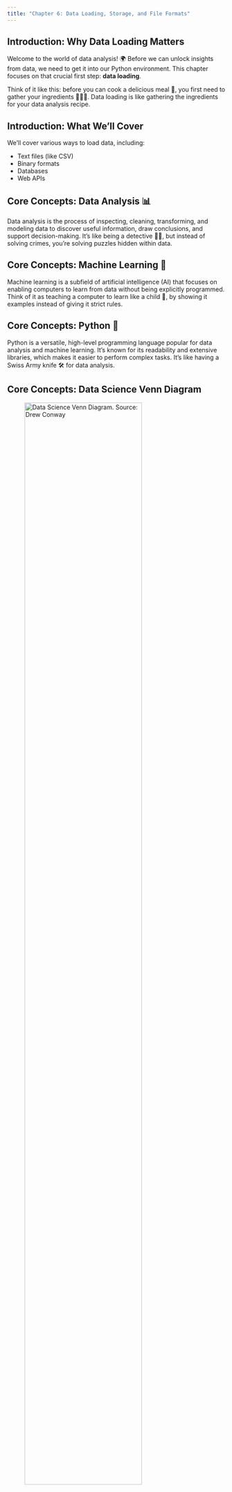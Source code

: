 ```yaml
---
title: "Chapter 6: Data Loading, Storage, and File Formats"
---
```


## Introduction: Why Data Loading Matters 

Welcome to the world of data analysis! 🌍 Before we can unlock insights from data, we need to get it into our Python environment. This chapter focuses on that crucial first step: **data loading**.

Think of it like this: before you can cook a delicious meal 🍳, you first need to gather your ingredients 🍅🥕🥦. Data loading is like gathering the ingredients for your data analysis recipe.

## Introduction: What We'll Cover

We'll cover various ways to load data, including:

-   Text files (like CSV)
-   Binary formats
-   Databases
-   Web APIs

## Core Concepts: Data Analysis 📊

Data analysis is the process of inspecting, cleaning, transforming, and modeling data to discover useful information, draw conclusions, and support decision-making. It's like being a detective 🕵️‍♀️, but instead of solving crimes, you're solving puzzles hidden within data.

## Core Concepts: Machine Learning 🤖

Machine learning is a subfield of artificial intelligence (AI) that focuses on enabling computers to learn from data without being explicitly programmed. Think of it as teaching a computer to learn like a child 👶, by showing it examples instead of giving it strict rules.

## Core Concepts: Python 🐍

Python is a versatile, high-level programming language popular for data analysis and machine learning. It's known for its readability and extensive libraries, which makes it easier to perform complex tasks. It's like having a Swiss Army knife 🛠️ for data analysis.

## Core Concepts: Data Science Venn Diagram

![Data Science Venn Diagram. Source: [Drew Conway](http://drewconway.com/zia/2013/3/26/the-data-science-venn-diagram)](data_science_venn.png){width=80%}

## Pandas for Data Input/Output

The `pandas` library is your best friend in Python for handling tabular data.  It provides the `DataFrame` object, a powerful structure for storing and manipulating data in rows and columns (like a spreadsheet!).  `pandas` offers several functions for reading and writing data in various formats.

## Data Parsing

::: {.callout-note appearance="minimal"}
**Data parsing**, often called *data loading*, involves reading data from a file or other source and converting it into a usable format (like a DataFrame). It also often includes the initial interpretation of data types within the data.
:::

## Common `pandas` Data Loading Functions (1/2)

The following table lists some of the most commonly used data loading functions in `pandas`. We'll focus on `read_csv` in this section.

| Function         | Description                                                                                                                  |
| :--------------- | :--------------------------------------------------------------------------------------------------------------------------- |
| `read_csv`       | Load delimited data from a file, URL, or file-like object; uses comma as the default delimiter.                         |
| `read_fwf`       | Read data in fixed-width column format (i.e., no delimiters).                                                             |
| `read_clipboard` | Variation of `read_csv` that reads data from clipboard; useful for converting tables from web pages.                |
| `read_excel`     | Read tabular data from an Excel XLS or XLSX file.                                                                            |
| `read_hdf`       | Read HDF5 files written by pandas.                                                                                          |
| `read_html`      | Read all tables found in the given HTML document.                                                                         |
| `read_json`      | Read data from a JSON (JavaScript Object Notation) string representation, file, URL, or file-like object.                |

## Common `pandas` Data Loading Functions (2/2)

| Function          | Description                                                       |
| :---------------- | :---------------------------------------------------------------- |
| `read_feather`    | Read the Feather binary file format.                              |
| `read_orc`        | Read the Apache ORC binary file format.                            |
| `read_parquet`    | Read the Apache Parquet binary file format.                        |
| `read_pickle`     | Read an object stored by pandas using the Python pickle format.     |
| `read_sas`        | Read a SAS dataset stored in one of the SAS system's custom formats.|
| `read_spss`       | Read a data file created by SPSS.                                 |
| `read_sql`        | Read the results of a SQL query (using SQLAlchemy).              |
| `read_sql_table` | Read a whole SQL table (using SQLAlchemy).                         |
| `read_stata`      | Read a dataset from Stata file format.                             |
| `read_xml`        | Read a table of data from an XML file.                              |

## Focus: `read_csv`

`read_csv` is a cornerstone for handling comma-separated value files, and it's one of the most frequently used functions.

## Optional Arguments: Overview

Data loading functions have many optional arguments to customize the process.  They generally fall into these categories:

-   **Indexing:** Choosing index columns and handling column names.
-   **Type inference and data conversion:** Customizing data type detection and missing value representation.
-   **Date and time parsing:** Combining and converting date/time information.
-   **Iterating:** Handling large files in chunks.
-   **Unclean data issues:** Skipping rows, handling comments, etc.

## `pandas` Documentation

::: {.callout-note appearance="minimal"}
Don't be overwhelmed! The `pandas` online documentation has great examples. A Google search like "pandas read_csv skip header" often helps.
:::

## Reading CSV Files with `read_csv` - Basic Example

Let's start with reading a comma-separated values (CSV) file.

```python
#| echo: false
#| output: false
# Create a dummy CSV file.
import pandas as pd
data = {'a': [1, 5, 9], 'b': [2, 6, 10], 'c': [3, 7, 11], 'd': [4, 8, 12], 'message': ['hello', 'world', 'foo']}
df = pd.DataFrame(data)
df.to_csv('ex1.csv', index=False)
```

```python
# Import pandas
import pandas as pd

# Read the CSV file
df = pd.read_csv("examples/ex1.csv")

# Display the DataFrame
df
```

::: {.callout-note appearance="minimal"}
`pd.read_csv()` detects the header row and uses commas as the delimiter. The index is auto-generated.
:::

## Specifying the Header Row: No Header

Sometimes, your CSV file might not have a header row.

```python
#| echo: false
#| output: false
# Create a CSV file without a header.
data = {'col1': [1, 5, 9], 'col2': [2, 6, 10], 'col3': [3, 7, 11], 'col4': [4, 8, 12], 'col5': ['hello', 'world', 'foo']}
df = pd.DataFrame(data)
df.to_csv('ex2.csv', index=False, header=False)

```

## Specifying the Header Row: Default Column Names

Tell `pandas` to use default column names:

```python
# Let pandas assign default column names
pd.read_csv("examples/ex2.csv", header=None)
```

## Specifying the Header Row: Custom Column Names

Or, provide your own column names:

```python
# Provide your own column names
column_names = ["a", "b", "c", "d", "message"]
pd.read_csv("examples/ex2.csv", names=column_names)
```

## Setting the Index Column

Use the `index_col` argument to use a column as the index:

```python
# Use 'message' column as index
column_names = ["a", "b", "c", "d", "message"]
pd.read_csv("examples/ex2.csv", names=column_names, index_col="message")
```

::: {.callout-note appearance="minimal"}
Now the row labels are 'hello', 'world', and 'foo'.
:::

## Hierarchical Indexing

Create a *hierarchical index* by specifying multiple columns:

```python
#| echo: false
#| output: false
data = {'key1': ['one', 'one', 'one', 'one', 'two', 'two', 'two', 'two'],
        'key2': ['a', 'b', 'c', 'd', 'a', 'b', 'c', 'd'],
        'value1': [1, 3, 5, 7, 9, 11, 13, 15],
        'value2': [2, 4, 6, 8, 10, 12, 14, 16]}
df = pd.DataFrame(data)
df.to_csv("csv_mindex.csv", index=False)
```

```python
# Create a hierarchical index
parsed = pd.read_csv("examples/csv_mindex.csv", index_col=["key1", "key2"])
parsed
```

::: {.callout-note appearance="minimal"}
Hierarchical indexing is useful for higher-dimensional data.
:::

## Handling Non-Standard Delimiters

Files sometimes use delimiters other than commas.  Whitespace example:

```python
#| echo: false
#| output: false
# Create a file with whitespace delimiter
data = """
A         B         C
aaa -0.264438 -1.026059 -0.619500
bbb  0.927272  0.302904 -0.032399
ccc -0.264273 -0.386314 -0.217601
ddd -0.871858 -0.348382  1.100491
"""
with open('ex3.txt', 'w') as f:
    f.write(data)

```

## Handling Non-Standard Delimiters: Regular Expressions

Use the `sep` argument with a regular expression:

```python
# Use a regex for whitespace
result = pd.read_csv("examples/ex3.txt", sep=r"\s+")
result
```

::: {.callout-note appearance="minimal"}
`\s+` matches one or more whitespace characters. `pandas` infers the index.
:::

## Skipping Rows

Use `skiprows` to ignore specific rows:

```python
#| echo: false
#| output: false
data = """# hey!
a,b,c,d,message
# just wanted to make things more difficult for you
# who reads CSV files with computers, anyway?
1,2,3,4,hello
5,6,7,8,world
9,10,11,12,foo
"""
with open('ex4.csv', 'w') as f:
    f.write(data)
```

```python
# Skip rows
pd.read_csv("examples/ex4.csv", skiprows=[0, 2, 3])
```

## Handling Missing Values: Default Sentinels

Missing data is common. `pandas` recognizes sentinels like "NA":

```python
#| echo: false
#| output: false
data = """something,a,b,c,d,message
one,1,2,3,4,NA
two,5,6,,8,world
three,9,10,11,12,foo
"""
with open('ex5.csv', 'w') as f:
    f.write(data)
```

```python
# Read, detecting 'NA'
result = pd.read_csv("examples/ex5.csv")
result
```

## Handling Missing Values: Checking for Missingness

Check for missing values:

```python
# Check for missing values
pd.isna(result)
```

## Handling Missing Values: Custom Sentinels

Specify additional missing value strings with `na_values`:

```python
# Treat 'NULL' as missing
result = pd.read_csv("examples/ex5.csv", na_values=["NULL"])
result
```

## Disabling Default NA Values

Disable default NA handling with `keep_default_na=False`:

```python
# Disable default NA handling
result2 = pd.read_csv("examples/ex5.csv", keep_default_na=False)
result2
```

```python
result2.isna()
```

## Disabling Default NA Values: Per-Column Sentinels
Specify different NA values for each column:

```python
# Different NA values per column
sentinels = {"message": ["foo", "NA"], "something": ["two"]}
pd.read_csv("examples/ex5.csv", na_values=sentinels, keep_default_na=False)
```

##  `read_csv`/`read_table` Function Arguments: A Summary (1/3)

Here's a summary of key arguments:

| Argument         | Description                                                                                                            |
| :--------------- | :--------------------------------------------------------------------------------------------------------------------- |
| `path`           | String: file path, URL, or file-like object.                                                              |
| `sep` or `delimiter` | Character sequence or regular expression to split fields.                                                            |
| `header`         | Row number for column names (default 0). `None` if no header.                                               |
| `index_col`      | Column(s) for row index.                                                                  |
| `names`          | List of column names if no header.                                                                           |
| `skiprows`       | List of row numbers to skip.                                                                                           |

##  `read_csv`/`read_table` Function Arguments: A Summary (2/3)

| Argument         | Description                                                                                                            |
| :--------------- | :--------------------------------------------------------------------------------------------------------------------- |
| `na_values`      | Values to replace with `NaN`.                                                                           |
| `keep_default_na` | Use default `NaN` values (default `True`).                                                         |
|`comment`|	Character(s) to split comments off the end of lines.|
|`parse_dates`|	Attempt to parse data to `datetime`.|
|`keep_date_col`|	If joining columns to parse date, keep the joined columns.|
|`converters`|	Dictionary mapping column number/name to functions.|

##  `read_csv`/`read_table` Function Arguments: A Summary (3/3)
| Argument         | Description                                                                                                            |
| :--------------- | :--------------------------------------------------------------------------------------------------------------------- |
|`dayfirst`|	When parsing ambiguous dates, treat as international format.|
|`date_parser`|	Function to parse dates.|
|`nrows`|	Number of rows to read from the beginning.|
|`iterator`|	Return a `TextFileReader` for piecemeal reading.|
|`chunksize`|	For iteration, size of file chunks.|
|`skip_footer`|	Number of lines to ignore at the end.|
|`verbose`|	Print parsing information.|
|`encoding`|	Text encoding.|
|`squeeze`|	If only one column, return a Series.|
|`thousands`|	Separator for thousands.|
|`decimal`|	Decimal separator.|
|`engine`|	Parsing engine: `c`, `python`, or `pyarrow`.|

## Reading Large Files in Chunks: `nrows`

For large files, read a small portion or process in chunks.

```python
#| echo: false
#| output: false
import numpy as np
# create a large csv file
data = {'one': np.random.rand(10000),
        'two': np.random.rand(10000),
        'three': np.random.rand(10000),
        'four': np.random.rand(10000),
        'key': [chr(ord('A') + np.random.randint(0, 26)) for _ in range(10000)]}  # Random letters
df = pd.DataFrame(data)

df.to_csv("ex6.csv", index=False)
```

```python
# Read only first 5 rows
pd.read_csv("examples/ex6.csv", nrows=5)
```

## Reading Large Files in Chunks: `chunksize`

Read a file in chunks with `chunksize`:

```python
# Read in chunks of 1000 rows
chunker = pd.read_csv("examples/ex6.csv", chunksize=1000)
type(chunker)
```

## Reading Large Files in Chunks: Iterating

`chunker` is a `TextFileReader`.  Iterate through it:

```python
# Process chunk by chunk
chunker = pd.read_csv("examples/ex6.csv", chunksize=1000)

tot = pd.Series([], dtype='int64')
for piece in chunker:
    tot = tot.add(piece["key"].value_counts(), fill_value=0)

tot = tot.sort_values(ascending=False)
tot[:10]
```

## Writing Data to Text Format: `to_csv`

Write data to various formats.  `to_csv` is the counterpart to `read_csv`.

```python
data = pd.read_csv("examples/ex5.csv")
data
```

```python
# Write to CSV
data.to_csv("out.csv")

#To prove that the data was successfully written.
pd.read_csv("out.csv")
```

::: {.callout-note appearance="minimal"}
Row and column labels are written by default.
:::

## Writing Data: Different Delimiter

Specify a different delimiter:

```python
# Import sys to write to console
import sys
# Write to console with '|' delimiter
data.to_csv(sys.stdout, sep="|")
```

## Writing Data: Representing Missing Values

Represent missing values differently:

```python
# Represent missing values as 'NULL'
data.to_csv(sys.stdout, na_rep="NULL")
```

## Writing Data: Disabling Labels

Disable row and column labels:

```python
# Don't write labels
data.to_csv(sys.stdout, index=False, header=False)
```

## Writing Data: Subsetting Columns

Write a subset of columns, in a specific order:

```python
# Write only columns 'a', 'b', 'c'
data.to_csv(sys.stdout, index=False, columns=["a", "b", "c"])
```

## Working with Other Delimited Formats: `csv` Module

For single-character delimiters, use Python's `csv` module:

```python
#| echo: false
#| output: false
data = '''"a","b","c"
"1","2","3"
"1","2","3"
'''
with open('ex7.csv', "w") as f:
	f.write(data)
```

```python
import csv

f = open("examples/ex7.csv")
reader = csv.reader(f)

for line in reader:
    print(line)
f.close()
```

## Working with Other Delimited Formats: Processing Data

Process the data into a usable form:

```python
with open("examples/ex7.csv") as f:
    lines = list(csv.reader(f))

header, values = lines[0], lines[1:]

# Create a dictionary of data columns
data_dict = {h: v for h, v in zip(header, zip(*values))}
data_dict
```

For complex files, use string manipulation or regular expressions. `pandas.read_csv` often suffices.

## CSV Dialect Options

The `csv` module has dialect options to customize parsing:

| Argument         | Description                                                                                                                    |
| :--------------- | :----------------------------------------------------------------------------------------------------------------------------- |
| `delimiter`      | One-character string to separate fields (default ',').                                                                   |
| `lineterminator` | Line terminator for writing (default '\r\n'). Reader ignores and recognizes cross-platform.          |
| `quotechar`      | Quote character for fields with special characters (default '"').                                                         |
| `quoting`        | Quoting convention.                     |
| `skipinitialspace` | Ignore whitespace after delimiter (default `False`).                                                               |
| `doublequote`    | Handle quoting character inside a field.                                                    |
| `escapechar`     | String to escape delimiter if `quoting` is `csv.QUOTE_NONE`.                                 |

## CSV Dialect: Custom Subclass

Define a custom dialect subclass:

```python
#| eval: false
class MyDialect(csv.Dialect):
    lineterminator = "\n"
    delimiter = ";"
    quotechar = '"'
    quoting = csv.QUOTE_MINIMAL

#reader = csv.reader(f, dialect=my_dialect)
```

## CSV Dialect: Direct Options

Or pass dialect options directly:

```python
#| eval: false
#reader = csv.reader(f, delimiter="|")
```

## JSON Data

JSON is a flexible format for data exchange on the web.

```python
# Example JSON string
obj = """
{"name": "Wes",
 "cities_lived": ["Akron", "Nashville", "New York", "San Francisco"],
 "pet": null,
 "siblings": [{"name": "Scott", "age": 34, "hobbies": ["guitars", "soccer"]},
              {"name": "Katie", "age": 42, "hobbies": ["diving", "art"]}]
}
"""
```

::: {.callout-note appearance="minimal"}
JSON is close to valid Python code (e.g., `null` instead of `None`).
:::

## JSON: `json.loads` and `json.dumps`

```python
import json

# JSON string to Python object
result = json.loads(obj)
result
```

```python
# Python object to JSON
asjson = json.dumps(result)
asjson
```

## Reading JSON with Pandas: From List of Dicts

Create a DataFrame from a list of dictionaries:

```python
# Extract 'siblings' data
siblings = pd.DataFrame(result["siblings"], columns=["name", "age"])
siblings
```

## Reading JSON with Pandas: `read_json`

`pandas.read_json` converts JSON to Series/DataFrame:

```python
#| echo: false
#| output: false
data = """[{"a": 1, "b": 2, "c": 3},
{"a": 4, "b": 5, "c": 6},
{"a": 7, "b": 8, "c": 9}]
"""
with open("example.json", "w") as f:
    f.write(data)

```

```python
# Read JSON file
data = pd.read_json("examples/example.json")
data
```

## Exporting to JSON: `to_json`

Export from pandas to JSON with `to_json`:

```python
# Export to JSON (column-oriented)
print(data.to_json())
```

```python
# Export to JSON (row-oriented)
print(data.to_json(orient="records"))
```

## XML and HTML: Web Scraping

Libraries like `lxml`, `Beautiful Soup`, `html5lib` handle HTML/XML. `pandas` uses `read_html` for HTML tables.

Install:

```python
#| eval: false
conda install lxml beautifulsoup4 html5lib
# or
pip install lxml beautifulsoup4 html5lib
```

## Web Scraping Example

```python
#| eval: false
# Parse tables from HTML
tables = pd.read_html("examples/fdic_failed_bank_list.html")
len(tables)
failures = tables[0]
failures.head()

```
Because the notebook file cannot directly access local files, the above code will report an error when executed, but in a practical scenario, it can run normally.

Here, we fetched the content from the website, so we can still use this network address for demonstration.

```python
tables = pd.read_html("https://www.fdic.gov/resources/resolutions/bank-failures/failed-bank-list/")
len(tables)  # Check how many tables were found
failures = tables[0]
failures.head()  # Display the first few rows of the first table
```

## Data Cleaning and Analysis after Web Scraping

Clean and analyze the loaded data:

```python
# Convert to datetime
close_timestamps = pd.to_datetime(failures["Closing Date"])

# Count failures per year
close_timestamps.dt.year.value_counts()
```

## Parsing XML with `lxml.objectify`

XML is more general than HTML. Example with MTA data:

```python
#| eval: false
from lxml import objectify

path = "datasets/mta_perf/Performance_MNR.xml"
with open(path) as f:
    parsed = objectify.parse(f)
root = parsed.getroot()

data = []
skip_fields = ["PARENT_SEQ", "INDICATOR_SEQ", "DESIRED_CHANGE", "DECIMAL_PLACES"]

for elt in root.INDICATOR:
    el_data = {}
    for child in elt.getchildren():
        if child.tag in skip_fields:
            continue
        el_data[child.tag] = child.pyval
    data.append(el_data)

perf = pd.DataFrame(data)
perf.head()
```
Because the notebook file cannot directly access local files, the above code will report an error when executed, but in a practical scenario, it can run normally.

## Parsing XML: `pandas.read_xml`

`pandas` also has `read_xml`:

```python
#| eval: false
perf2 = pd.read_xml(path)
perf2.head()

```

## Binary Data Formats

Binary formats can be more efficient than text.

### Pickle

Python's `pickle` serializes/deserializes objects.  `to_pickle`:

```python
frame = pd.read_csv("examples/ex1.csv")
frame
```

```python
frame.to_pickle("frame_pickle")
```

## Pickle: `read_pickle`

Read pickled objects with `pandas.read_pickle`:

```python

pd.read_pickle("frame_pickle")
```

::: {.callout-note appearance="minimal"}
`pickle` is for *short-term* storage only.
:::

### HDF5

HDF5 stores large arrays, supports compression, efficient subsets.

Install PyTables:

```python
#| eval: false
conda install pytables
# or
pip install tables
```

## Using HDF5 Format

HDF5 stores multiple datasets with metadata. `HDFStore` is like a dict:

```python
#| eval: false

import numpy as np
frame = pd.DataFrame({"a": np.random.standard_normal(100)})
store = pd.HDFStore("mydata.h5")
store["obj1"] = frame
store["obj1_col"] = frame["a"]
store
```

## Using HDF5: Accessing Data

```python
#| eval: false
store["obj1"]
```

## HDF5: Storage Schemas

"fixed" (default) and "table." "table" is slower, supports queries:

```python
#| eval: false
store.put("obj2", frame, format="table")
store.select("obj2", where=["index >= 10 and index <= 15"])

```

## HDF5: `pandas.read_hdf`

`pandas.read_hdf` is a shortcut:

```python
#| eval: false

frame.to_hdf("mydata.h5", "obj3", format="table")
pd.read_hdf("mydata.h5", "obj3", where=["index < 5"])
```

::: {.callout-note appearance="minimal"}
HDF5 is *not* a database.  Write-once, read-many. Concurrent writes corrupt.
:::

## Reading Microsoft Excel Files

`pandas` uses `ExcelFile` or `read_excel`. Needs `xlrd`, `openpyxl`:

```python
#| eval: false
conda install openpyxl xlrd
# or
pip install openpyxl xlrd
```

## Excel: `ExcelFile`

```python
#| eval: false
# Create ExcelFile
xlsx = pd.ExcelFile("examples/ex1.xlsx")

```
Because the notebook file cannot directly access local files, the above code will report an error when executed, but in a practical scenario, it can run normally.

## Excel Example preparation

```python
#| echo: false
#| output: false
import openpyxl
data = {'a': [1, 5, 9], 'b': [2, 6, 10], 'c': [3, 7, 11], 'd': [4, 8, 12], 'message': ['hello', 'world', 'foo']}
df = pd.DataFrame(data)

# Create an Excel writer object
excel_writer = pd.ExcelWriter('ex1.xlsx')

# Write the DataFrame to a specific sheet
df.to_excel(excel_writer, sheet_name='Sheet1', index=False)

# Save the Excel file
excel_writer.close()
```

## Excel: Sheet Names

```python
# Show sheet names
xlsx = pd.ExcelFile("ex1.xlsx") # read local excel file
xlsx.sheet_names
```

## Excel: Reading a Sheet

```python
# Read a sheet
xlsx.parse(sheet_name="Sheet1")
```

## Excel: Specifying Index

```python
# Specify index column
xlsx.parse(sheet_name="Sheet1", index_col=0)
```

## Excel: `read_excel`

For multiple sheets, `ExcelFile` is faster.  Or use `read_excel`:

```python
frame = pd.read_excel("ex1.xlsx", sheet_name="Sheet1")
frame
```

## Writing to Excel: `ExcelWriter`

Create `ExcelWriter`, then write:

```python
#| eval: false
writer = pd.ExcelWriter("ex2.xlsx")
frame.to_excel(writer, "Sheet1")
writer.close()

```

## Writing to Excel: `to_excel`

Or, more concisely:

```python
#| eval: false
frame.to_excel("ex2.xlsx")
```

## Interacting with Web APIs

Websites provide data via APIs, often JSON. `requests` is convenient.

Install:

```python
#| eval: false
conda install requests
# or
pip install requests
```

## Web APIs: `requests` Example

```python
import requests

url = "https://api.github.com/repos/pandas-dev/pandas/issues"
resp = requests.get(url)
resp.raise_for_status() # Check for HTTP errors.
resp
```

## Web APIs: Parsing JSON Response

```python
data = resp.json()
data[0]["title"]
```

## Web APIs: Creating DataFrame

```python
# Create DataFrame from issue data
issues = pd.DataFrame(data, columns=["number", "title", "labels", "state"])
issues.head()
```

Build higher-level interfaces to return DataFrames.

## Interacting with Databases

SQL databases are common. `pandas` simplifies loading from queries.

SQLite3 example (built-in):

```python
#| eval: false
import sqlite3

# Create a table
query = """
CREATE TABLE test
(a VARCHAR(20), b VARCHAR(20),
 c REAL,        d INTEGER
);"""

con = sqlite3.connect("mydata.sqlite")
con.execute(query)
con.commit()

```

## Databases: Inserting Data

```python
#| eval: false
# Insert data
data = [("Atlanta", "Georgia", 1.25, 6),
        ("Tallahassee", "Florida", 2.6, 3),
        ("Sacramento", "California", 1.7, 5)]
stmt = "INSERT INTO test VALUES(?, ?, ?, ?)"
con.executemany(stmt, data)
con.commit()
```

## Databases: Retrieving Data

```python
#| eval: false

# Retrieve data
cursor = con.execute("SELECT * FROM test")
rows = cursor.fetchall()
rows
```

## Databases: Column Names

```python
#| eval: false
# Get column names
cursor.description
```

## Databases: Creating DataFrame

```python
#| eval: false
# Create DataFrame
pd.DataFrame(rows, columns=[x[0] for x in cursor.description])
```

## Using SQLAlchemy

SQLAlchemy provides higher-level abstraction.  `pandas` `read_sql`.

Install:

```python
#| eval: false
conda install sqlalchemy
```

## SQLAlchemy Example

```python
#| eval: false
import sqlalchemy as sqla

db = sqla.create_engine("sqlite:///mydata.sqlite")
pd.read_sql("SELECT * FROM test", db)
```

## Conclusion

Accessing data is the first step.  This chapter covered tools for loading/storing data: text, binary, databases, APIs.  Next: cleaning, transforming, analyzing.

## Summary

*   **Data loading is essential:** Load data into Python.
*   **`pandas` is your friend:**  For reading/writing data.
*   **`read_csv` is key:** For comma-separated value files.
*   **Handle messy data:** Missing values, skipping rows, delimiters.
*   **Binary formats are efficient:** Pickle, HDF5.
*   **Web APIs are a source:**  `requests` library.
*   **Databases are common:** `pandas`, SQLAlchemy.
*   **Practice is key:**  Practice loading different data sources. 🥳

## Thoughts and Discussion 🤔

*   Data types you encounter? Formats?
*   Messy/incomplete data experiences?
*   Trade-offs between storage formats?
*   Explore `pandas` documentation.
*   Try SQL database connection.
*   Find a public API, access with Python.

